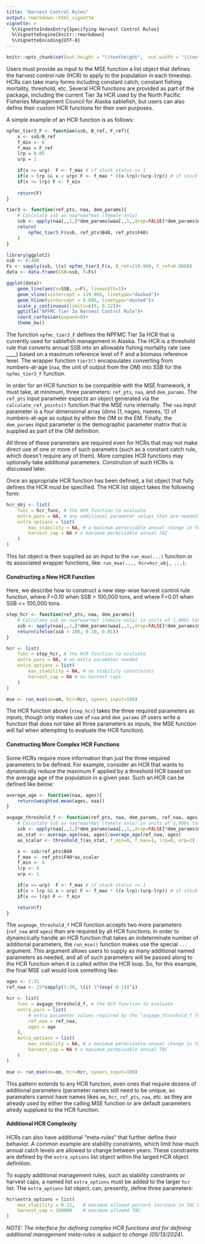 ```yaml
---
title: "Harvest Control Rules"
output: rmarkdown::html_vignette
vignette: >
  %\VignetteIndexEntry{Specifying Harvest Control Rules}
  %\VignetteEngine{knitr::rmarkdown}
  %\VignetteEncoding{UTF-8}
---
```


```r
knitr::opts_chunk$set(out.height = "\\textheight",  out.width = "\\textwidth")
```

Users must provide as input to the MSE function a list object that defines the harvest control rule (HCR) to apply to the population in each timestep. HCRs can take many forms including constant catch, constant fishing mortality, threshold, etc. Several HCR functions are provided as part of the package, including the current Tier 3a HCR used by the North Pacific Fisheries Management Council for Alaska sablefish, but users can also define their custom HCR functions for their own purposes. 

A simple example of an HCR function is as follows:
```r
npfmc_tier3_F <- function(ssb, B_ref, F_ref){
    x <- ssb/B_ref
    f_min <- 0
    f_max = F_ref
    lrp = 0.05
    urp = 1 

    if(x >= urp)  F <- f_max # if stock status >= 1
    if(x > lrp && x < urp) F <- f_max * ((x-lrp)/(urp-lrp)) # if stock status > alpha & stock status < 1
    if(x <= lrp) F <- f_min
    
    return(F)
}

tier3 <- function(ref_pts, naa, dem_params){
    # Calculate ssb as naa*waa*mat (female only)
    ssb <- apply(naa[,,1,]*dem_params$waa[,,1,,drop=FALSE]*dem_params$mat[,,1,,drop=FALSE], 1, sum)
    return(
        npfmc_tier3_F(ssb, ref_pts$B40, ref_pts$F40)
    )
}
```

```r
library(ggplot2)
ssb <- 0:400
Fs <- sapply(ssb, \(x) npfmc_tier3_F(x, B_ref=119.960, F_ref=0.086))
data <- data.frame(SSB=ssb, F=Fs)

ggplot(data)+
    geom_line(aes(x=SSB, y=F), linewidth=1)+
    geom_vline(xintercept = 119.960, linetype="dashed")+
    geom_hline(yintercept = 0.086, linetype="dashed")+
    scale_y_continuous(limits=c(0, 0.12))+
    ggtitle("NPFMC Tier 3a Harvest Control Rule")+
    coord_cartesian(expand=0)+
    theme_bw()

```

The function `npfmc_tier3_F` defines the NPFMC Tier 3a HCR that is currently used for sablefish management in Alaska. The HCR is a threshold rule that converts annual SSB into an allowable fishing mortality rate (see ____) based on a maximum reference level of F and a biomass reference level. The wrapper function `tier3()` encapsulates converting from numbers-at-age (`naa`, the unit of output from the OM) into SSB for the `npfmc_tier3_F` function. 

In order for an HCR function to be compatible with the MSE framework, it must take, at minimum, three parameters: `ref_pts`, `naa`, and `dem_params`. The `ref_pts` input parameter expects an object generated via the `calculate_ref_points()` function that the MSE runs internally. The `naa` input parameter is a four dimensional array (dims [1, nages, nsexes, 1]) of numbers-at-age as output by either the OM or the EM. Finally, the `dem_params` input parameter is the demographic parameter matrix that is supplied as part of the OM definition.

All three of these parameters are required even for HCRs that may not make direct use of one or more of such parametrs (such as a constant catch rule, which doesn't require any of them). More complex HCR functions may optionally take additional parameters. Constrution of such HCRs is discussed later.

Once an appropriate HCR function has been defined, a list object that fully defines the HCR must be specified. The HCR list object takes the following form:
```r
hcr_obj <- list(
    func = hcr_func, # the HCR function to evaluate
    extra_pars = NA, # any additional parameter values that are needed by the HCR function
    extra_options = list(
        max_stability = NA, # a maximum permissable annual change in TACs (as a proportion)
        harvest_cap = NA # a maximum permissable annual TAC
    )
)
```
This list object is then supplied as an input to the `run_mse(...)` function or its associated wrapper functions, like: `run_mse(..., hcr=hcr_obj, ...)`.

#### Constructing a New HCR Function
Here, we describe how to construct a new step-wise harvest control rule function, where F=0.10 when SSB > 100,000 tons, and where F=0.01 when SSB <= 100,000 tons.

```r

step_hcr <- function(ref_pts, naa, dem_params){
    # Calculate ssb as naa*waa*mat (female only) in units of 1,000s tons
    ssb <- apply(naa[,,1,]*dem_params$waa[,,1,,drop=FALSE]*dem_params$mat[,,1,,drop=FALSE], 1, sum)
    return(ifelse(ssb > 100, 0.10, 0.01))
}

hcr <- list(
    func = step_hcr, # the HCR function to evaluate
    extra_pars = NA, # no extra parameter needed
    extra_options = list(
        max_stability = NA, # no stability constraints
        harvest_cap = NA # no harvest caps
    )
)

mse <- run_mse(om=om, hcr=hcr, nyears_input=100)

```

The HCR function above (`step_hcr`) takes the three required parameters as inputs, though only makes use of `naa` and `dem_params` (if users write a function that does not take all three parameters as inputs, the MSE function will fail when attempting to evaluate the HCR function).

#### Constructing More Complex HCR Functions
Some HCRs require more information than just the three required parameters to be defined. For example, consider an HCR that wants to dynamically reduce the maximum F applied by a threshold HCR based on the average age of the population in a given year. Such an HCR can be defined like below:

```r
average_age <- function(naa, ages){
    return(weighted.mean(ages, naa))
}

avgage_threshold_f <- function(ref_pts, naa, dem_params, ref_naa, ages){
    # Calculate ssb as naa*waa*mat (female only) in units of 1,000s tons
    ssb <- apply(naa[,,1,]*dem_params$waa[,,1,,drop=FALSE]*dem_params$mat[,,1,,drop=FALSE], 1, sum)
    as_stat <- average_age(naa, ages)/average_age(ref_naa, ages)
    as_scalar <- threshold_f(as_stat, f_min=0, f_max=1, lrp=0, urp=1)

    x <- ssb/ref_pts$B40
    f_max <- ref_pts$F40*as_scalar
    f_min <- 0
    lrp <- 0
    urp <- 1

    if(x >= urp)  F <- f_max # if stock status >= 1
    if(x > lrp && x < urp) F <- f_max * ((x-lrp)/(urp-lrp)) # if stock status > alpha & stock status < 1
    if(x <= lrp) F <- f_min

    return(f)
}
```
The `avgeage_threshold_f` HCR function accepts two more parameters (`ref_naa` and `ages`) than are required by all HCR functions. In order to dynamcically handle an HCR function that takes an indeterminate number of additional parameters, the `run_mse()` function makes use the special `...` argument. This argument allows users to supply as many additional named parameters as needed, and all of such parameters will be passed along to the HCR function when it is called within the HCR loop. So, for this example, the final MSE call would look something like:

```r
ages <- 2:31
ref_naa <- 25*sapply(1:30, \(i) 1*(exp(-0.1))^i)

hcr <- list(
    func = avgage_threshold_f, # the HCR function to evaluate
    extra_pars = list(
        # extra parameter values required by the "avgage_threshold_f function"
        ref_naa = ref_naa, 
        ages = age
    ),
    extra_options = list(
        max_stability = NA, # a maximum permissable annual change in TACs (as a proportion)
        harvest_cap = NA # a maximum permissable annual TAC
    )
)

mse <- run_mse(om=om, hcr=hcr, nyears_input=100)

```

This pattern extends to any HCR function, even ones that require dozens of additional parameters (parameter names still need to be unique, so paramaters cannot have names likes `om`, `hcr`, `ref_pts`, `naa`, etc. as they are already used by either the calling MSE function or are default parameters alredy supplued to the HCR function.

#### Additional HCR Complexity
HCRs can also have additional "meta-rules" that further define their behavior. A common example are stability constraints, which limit how much annual catch levels are allowed to change between years. These constraints are defined by the `extra_options` list object within the larged HCR object definition.

To supply additional management rules, such as stability constraints or harvest caps, a named list `extra_options` must be added to the larger `hcr` list. The `extra_options` list object, can, presently, define three parameters:

```r

hcr$extra_options = list(
    max_stability = 0.15,   # maximum allowed percent increase in TAC between successive years
    harvest_cap = 100000    # maximum allowed TAC
)

```

_NOTE: The interface for defining complex HCR functions and for defining additional management meta-rules is subject to change (05/13/2024)._